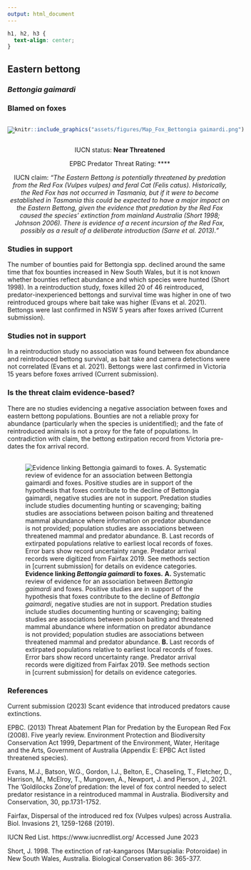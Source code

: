 ```yaml
---
output: html_document
---
```

```css
h1, h2, h3 {
  text-align: center;
}
```

## **Eastern bettong**
### *Bettongia gaimardi*
### Blamed on foxes

:::: {style="display: flex;"}

[![](assets/photos/Bettongia gaimardi.png)](https://www.inaturalist.org/photos/27396353?size=original)

::: {}

:::

::: {}
  ```r
  knitr::include_graphics("assets/figures/Map_Fox_Bettongia gaimardi.png")
  ```
:::

::::
<center>
IUCN status: **Near Threatened**

EPBC Predator Threat Rating: ****

IUCN claim: *"The Eastern Bettong is potentially threatened by predation from the Red Fox (Vulpes vulpes) and feral Cat (Felis catus). Historically, the Red Fox has not occurred in Tasmania, but if it were to become established in Tasmania this could be expected to have a major impact on the Eastern Bettong, given the evidence that predation by the Red Fox caused the species' extinction from mainland Australia (Short 1998; Johnson 2006). There is evidence of a recent incursion of the Red Fox, possibly as a result of a deliberate introduction (Sarre et al. 2013)."*

</center>

### Studies in support

The number of bounties paid for Bettongia spp. declined around the same time that fox bounties increased in New South Wales, but it is not known whether bounties reflect abundance and which species were hunted (Short 1998). In a reintroduction study, foxes killed 20 of 46 reintroduced, predator-inexperienced bettongs and survival time was higher in one of two reintroduced groups where bait take was higher (Evans et al. 2021). Bettongs were last confirmed in NSW 5 years after foxes arrived (Current submission).

### Studies not in support

In a reintroduction study no association was found between fox abundance and reintroduced bettong survival, as bait take and camera detections were not correlated (Evans et al. 2021). Bettongs were last confirmed in Victoria 15 years before foxes arrived (Current submission).

### Is the threat claim evidence-based?

There are no studies evidencing a negative association between foxes and eastern bettong populations. Bounties are not a reliable proxy for abundance (particularly when the species is unidentified); and the fate of reintroduced animals is not a proxy for the fate of populations.  In contradiction with claim, the bettong extirpation record from Victoria pre-dates the fox arrival record.
<br>
<br>

![**Evidence linking *Bettongia gaimardi* to foxes.** **A.** Systematic review of evidence for an association between *Bettongia gaimardi* and foxes. Positive studies are in support of the hypothesis that foxes contribute to the decline of *Bettongia gaimardi*, negative studies are not in support. Predation studies include studies documenting hunting or scavenging; baiting studies are associations between poison baiting and threatened mammal abundance where information on predator abundance is not provided; population studies are associations between threatened mammal and predator abundance. **B.** Last records of extirpated populations relative to earliest local records of foxes. Error bars show record uncertainty range. Predator arrival records were digitized from Fairfax 2019. See methods section in [current submission] for details on evidence categories.](assets/figures/Main_Evidence_Fox_Bettongia gaimardi.png)

### References

Current submission (2023) Scant evidence that introduced predators cause extinctions.

EPBC. (2013) Threat Abatement Plan for Predation by the European Red Fox (2008). Five yearly review. Environment Protection and Biodiversity Conservation Act 1999, Department of the Environment, Water, Heritage and the Arts, Government of Australia (Appendix E: EPBC Act listed threatened species).

Evans, M.J., Batson, W.G., Gordon, I.J., Belton, E., Chaseling, T., Fletcher, D., Harrison, M., McElroy, T., Mungoven, A., Newport, J. and Pierson, J., 2021. The ‘Goldilocks Zone’of predation: the level of fox control needed to select predator resistance in a reintroduced mammal in Australia. Biodiversity and Conservation, 30, pp.1731-1752.

Fairfax, Dispersal of the introduced red fox (Vulpes vulpes) across Australia. Biol. Invasions 21, 1259-1268 (2019).

IUCN Red List. https://www.iucnredlist.org/ Accessed June 2023

Short, J. 1998. The extinction of rat-kangaroos (Marsupialia: Potoroidae) in New South Wales, Australia. Biological Conservation 86: 365-377.

